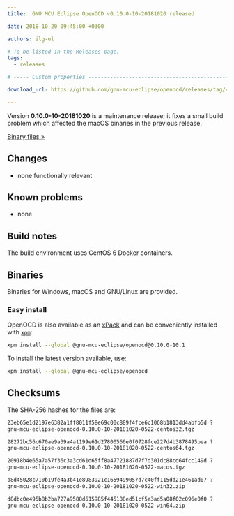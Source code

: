```yaml
---
title:  GNU MCU Eclipse OpenOCD v0.10.0-10-20181020 released

date: 2018-10-20 09:45:00 +0300

authors: ilg-ul

# To be listed in the Releases page.
tags:
  - releases

# ----- Custom properties -----------------------------------------------------

download_url: https://github.com/gnu-mcu-eclipse/openocd/releases/tag/v0.10.0-10-20181020/

---
```


Version **0.10.0-10-20181020** is a maintenance release; it fixes a small build problem which affected the macOS binaries in the previous release.

<!-- truncate -->

<p><a href={frontMatter.download_url}>Binary files »</a></p>

## Changes

* none functionally relevant

## Known problems

* none

## Build notes

The build environment uses CentOS 6 Docker containers.

## Binaries

Binaries for Windows, macOS and GNU/Linux are provided.

### Easy install

OpenOCD is also available as an [xPack](https://www.npmjs.com/package/@gnu-mcu-eclipse/openocd) and can be conveniently installed with [`xpm`](https://www.npmjs.com/package/xpm):

```sh
xpm install --global @gnu-mcu-eclipse/openocd@0.10.0-10.1
```

To install the latest version available, use:

```sh
xpm install --global @gnu-mcu-eclipse/openocd
```

## Checksums

The SHA-256 hashes for the files are:

```txt
23eb65e1d2197e6382a1ff8011f58e69c00c889f4fce6c1068b1813dd4abfb5d ?
gnu-mcu-eclipse-openocd-0.10.0-10-20181020-0522-centos32.tgz

28272bc56c670ae9a39a4a1199e61d27800566e0f0728fce227d4b3878495bea ?
gnu-mcu-eclipse-openocd-0.10.0-10-20181020-0522-centos64.tgz

20918b4e65a7a57f36c3a3cd61d65ff8a47721887d7f7d301dc88cd64fcc149d ?
gnu-mcu-eclipse-openocd-0.10.0-10-20181020-0522-macos.tgz

b8d45028c710b19fe4a3b41e8983921c1659499057d7c40ff115dd21e461ad07 ?
gnu-mcu-eclipse-openocd-0.10.0-10-20181020-0522-win32.zip

d8dbc0e495b8b2ba727a9588d615985f445188ed51cf5e3ad5a08f02c096e0f0 ?
gnu-mcu-eclipse-openocd-0.10.0-10-20181020-0522-win64.zip
```

